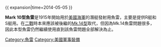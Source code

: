 {{unreferenced|time=2015-12-05T02:28:15+00:00}}
{{ expansion|time=2014-05-05 }}

{{Infobox Weapon
|name= Mark 10 魚雷
|image= 
|caption= 
|origin= [[美国|美国]]
|type= 
<!-- Type selection -->
|is_ranged=y
|is_bladed=
|is_explosive=y
|is_artillery=
|is_vehicle=
|is_missile=y
|is_UK=
<!-- Service history -->
|service= 1915–1945
|used_by=
|wars= [[二战|二战]]
<!-- Production history -->
|designer= 
|design_date=
|manufacturer=军械局
|unit_cost=
|production_date=
|number= 
|variants= 
<!-- General specifications -->
|spec_label=
|weight= {{convert|2215|lb|kg|abbr=on}}
|length= 16英尺3英寸
|part_length= 
|width=
|height=
|diameter= {{convert|21|in|mm|abbr=on}}
|crew=
<!-- Ranged weapon specifications --> 
|cartridge= 
|caliber=
|barrels=
|action= 
|rate= 
|velocity= 
|range= {{convert|3500|yd|m}} at {{convert|36|knot|km:h}}
|max_range= 
|feed= 
|sights= 
<!-- Explosive specifications --> 
|filling=[[TNT|TNT]]
|filling_weight= {{convert|497|lb|kg|abbr=on}}
|detonation=觸發引信
|yield=
<!-- Vehicle/missile specifications -->
|armour=
|primary_armament=
|secondary_armament=
|engine=[[Torpedo#Wet-heater|Wet-heater]] 带有压缩气罐的燃烧\蒸气涡轮
|engine_power=
|pw_ratio=
|transmission=
|payload_capacity=
|suspension=
|clearance=
|wingspan=
|propellant=甲醇
|fuel_capacity=
|vehicle_range=
|ceiling=
|altitude=
|boost=
|speed={{convert|36|knot|km:h}}
|guidance=Gyroscope
|steering=
|accuracy=
|launch_platform=
|transport=
}}

'''Mark 10型魚雷'''是1915年開始用於[[美國海軍|美國海軍]]的潛艇發射用魚雷，主要是提供R艇和S艇用。在[[二戰|二戰]]時本來應該被後繼的[[Mk_14型魚雷|Mk.14型]]取代，但因為Mk.14魚雷問題很多，因此本型魚雷仍然繼續使用直到該魚雷問題全部解決為止。

{{美國海軍魚雷}}
[[Category:魚雷|Category:魚雷]]
[[Category:美國軍事裝備|Category:美國軍事裝備]]